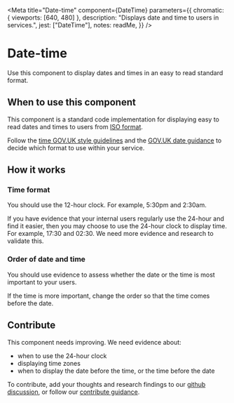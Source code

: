 
<Meta
	title="Date-time"
	component={DateTime}
	parameters={{
		chromatic: { viewports: [640, 480] },
		description: "Displays date and time to users in services.",
		jest: ["DateTime"],
		notes: readMe,
	}}
/>

# Date-time

Use this component to display dates and times in an easy to read standard format.

<Preview withToolbar>
	<Story name="DateTime">
		<DateTime
			dateTime="2022-07-21T22:37:34.570Z"
		/>
	</Story>
</Preview>

<Props of={DateTime} />

## When to use this component

This component is a standard code implementation for displaying easy to read dates and times to users from [ISO format](https://en.wikipedia.org/wiki/ISO_8601).

Follow the [time GOV.UK style guidelines](https://www.gov.uk/guidance/style-guide/a-to-z-of-gov-uk-style#times) and the [GOV.UK date guidance](https://www.gov.uk/guidance/style-guide/a-to-z-of-gov-uk-style#dates) to decide which format to use within your service.

## How it works
### Time format

You should use the 12-hour clock. For example, 5:30pm and 2:30am.

If you have evidence that your internal users regularly use the 24-hour and find it easier, then you may choose to use the 24-hour clock to display time. For example, 17:30 and 02:30. We need more evidence and research to validate this.

<Preview>
	<Story name="24-hour">
		<DateTime
			dateTime="2022-07-21T22:37:34.570Z"
			clockType={24}
		/>
	</Story>
</Preview>

### Order of date and time

You should use evidence to assess whether the date or the time is most important to your users.

If the time is more important, change the order so that the time comes before the date.

<Preview>
	<Story name="Time first">
		<DateTime
			dateTime="2022-07-21T22:37:34.570Z"
			precedence="time"
		/>
	</Story>
</Preview>

## Contribute

This component needs improving. We need evidence about:

- when to use the 24-hour clock
- displaying time zones
- when to display the date before the time, or the time before the date

To contribute, add your thoughts and research findings to our [github discussion](https://github.com/UKHomeOffice/design-system/discussions/386), or follow our [contribute guidance](/get-involved).
